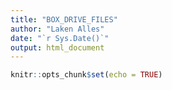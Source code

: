 ```yaml
---
title: "BOX_DRIVE_FILES"
author: "Laken Alles"
date: "`r Sys.Date()`"
output: html_document
---
```


```r
knitr::opts_chunk$set(echo = TRUE)
```

```r

```

